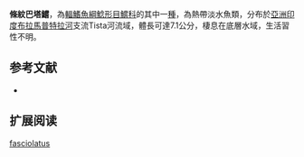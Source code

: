 {{Speciesbox
| name = 條紋巴塔鱨
| image = 
| image_width = 250px
| image_caption = 
| status = LC
| status_system = IUCN3.1
| genus = Batasio
| species = fasciolatus
| authority = [[Ng|Ng]], 2006
| synonyms = 
}}
'''條紋巴塔鱨'''，為[[輻鰭魚綱|輻鰭魚綱]][[鯰形目|鯰形目]][[鱨科|鱨科]]的其中一[[種|種]]，為熱帶淡水魚類，分布於[[亞洲|亞洲]][[印度|印度]][[布拉馬普特拉河|布拉馬普特拉河]]支流Tista河流域，體長可達7.1公分，棲息在底層水域，生活習性不明。

==参考文献==
*{{FishBase_species|genus=Batasio|species=fasciolatus|year=2015|month=3}}

== 扩展阅读 ==
{{refbegin}}
{{wikispecies-inline|Batasio fasciolatus|條紋巴塔鱨}}
{{refend}}
{{Taxonbar|from=Q5608323}}

[[Category:巴塔鱨屬|fasciolatus]]